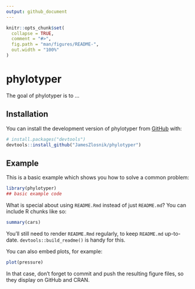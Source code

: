```yaml
---
output: github_document
---
```


<!-- README.md is generated from README.Rmd. Please edit that file -->

```r
knitr::opts_chunk$set(
  collapse = TRUE,
  comment = "#>",
  fig.path = "man/figures/README-",
  out.width = "100%"
)
```

# phylotyper

<!-- badges: start -->
<!-- badges: end -->

The goal of phylotyper is to ...

## Installation

You can install the development version of phylotyper from [GitHub](https://github.com/) with:

``` r
# install.packages("devtools")
devtools::install_github("JamesZlosnik/phylotyper")
```

## Example

This is a basic example which shows you how to solve a common problem:

```r
library(phylotyper)
## basic example code
```

What is special about using `README.Rmd` instead of just `README.md`? You can include R chunks like so:

```r
summary(cars)
```

You'll still need to render `README.Rmd` regularly, to keep `README.md` up-to-date. `devtools::build_readme()` is handy for this.

You can also embed plots, for example:

```r
plot(pressure)
```

In that case, don't forget to commit and push the resulting figure files, so they display on GitHub and CRAN.
